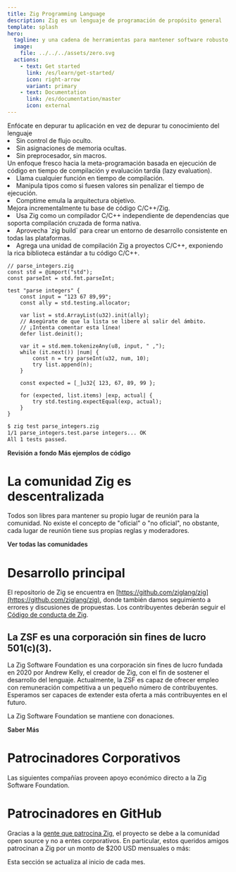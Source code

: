 ```yaml
---
title: Zig Programming Language
description: Zig es un lenguaje de programación de propósito general
template: splash
hero:
  tagline: y una cadena de herramientas para mantener software robusto, óptimo y reusable.
  image:
    file: ../../../assets/zero.svg
  actions:
    - text: Get started
      link: /es/learn/get-started/
      icon: right-arrow
      variant: primary
    - text: Documentation
      link: /es/documentation/master
      icon: external
---
```


<Card title="⚡ Un Lenguaje Simple" icon="star">
  Enfócate en depurar tu aplicación en vez de depurar tu conocimiento del lenguaje
  <li> Sin control de flujo oculto.</li>
  <li> Sin asignaciones de memoria ocultas.</li>
  <li> Sin preprocesador, sin macros.</li>
</Card>

<Card title="⚡ Comptime" icon="star">
  Un enfoque fresco hacia la meta-programación basada en ejecución de código en tiempo de compilación y evaluación tardía (lazy evaluation).
  <li> Llama cualquier función en tiempo de compilación.</li>
  <li> Manipula tipos como si fuesen valores sin penalizar el tiempo de ejecución.</li>
  <li> Comptime emula la arquitectura objetivo.</li>
</Card>

<Card title="⚡ Mantenlo con Zig" icon="star">
  Mejora incrementalmente tu base de código C/C++/Zig.
  <li> Usa Zig como un compilador C/C++ independiente de dependencias que soporta compilación cruzada de forma nativa.</li>
  <li> Aprovecha `zig build` para crear un entorno de desarrollo consistente en todas las plataformas.</li>
  <li> Agrega una unidad de compilación Zig a proyectos C/C++, exponiendo la rica biblioteca estándar a tu código C/C++.</li>
</Card>

```zig wrap
// parse_integers.zig
const std = @import("std");
const parseInt = std.fmt.parseInt;

test "parse integers" {
    const input = "123 67 89,99";
    const ally = std.testing.allocator;

    var list = std.ArrayList(u32).init(ally);
    // Asegúrate de que la lista se libere al salir del ámbito.
    // ¡Intenta comentar esta línea!
    defer list.deinit();

    var it = std.mem.tokenizeAny(u8, input, " ,");
    while (it.next()) |num| {
        const n = try parseInt(u32, num, 10);
        try list.append(n);
    }

    const expected = [_]u32{ 123, 67, 89, 99 };

    for (expected, list.items) |exp, actual| {
        try std.testing.expectEqual(exp, actual);
    }
}
```

```bash title="Ejecutando pruebas"
$ zig test parse_integers.zig
1/1 parse_integers.test.parse integers... OK
All 1 tests passed.
```

<IndexUrl>
    <a href="learn/overview/" class="button" style="color:var(--sl-color-white);text-decoration:none;font-weight: 600;font-size: var(--sl-text-lg);">Revisión a fondo</a>
</IndexUrl>


<IndexUrl>
    <a href="learn/samples/" class="button" style="color:var(--sl-color-white);text-decoration:none;font-weight: 600;font-size: var(--sl-text-lg);">Más ejemplos de código</a>
</IndexUrl>

# La comunidad Zig es descentralizada
Todos son libres para mantener su propio lugar de reunión para la comunidad.
No existe el concepto de "oficial" o "no oficial", no obstante, cada lugar de reunión tiene sus propias reglas y moderadores.


<IndexUrl>
	<a href="https://github.com/ziglang/zig/wiki/Community" class="button" style="color:var(--sl-color-white);text-decoration:none;font-weight: 600;font-size: var(--sl-text-lg);">Ver todas las comunidades</a>
</IndexUrl>

# Desarrollo principal
El repositorio de Zig se encuentra en [https://github.com/ziglang/zig](https://github.com/ziglang/zig), donde también damos seguimiento a errores y discusiones de propuestas.
Los contribuyentes deberán seguir el [Código de conducta de Zig](https://github.com/ziglang/zig/blob/master/.github/CODE_OF_CONDUCT.md).

## La ZSF es una corporación sin fines de lucro 501(c)(3).

La Zig Software Foundation es una corporación sin fines de lucro fundada en 2020 por Andrew Kelly, el creador de Zig, con el fin de sostener el desarrollo del lenguaje. Actualmente, la ZSF es capaz de ofrecer empleo con remuneración competitiva a un pequeño número de contribuyentes. Esperamos ser capaces de extender esta oferta a más contribuyentes en el futuro.

La Zig Software Foundation se mantiene con donaciones.

<IndexUrl>
	<a href="zsf/" class="button" style="color:var(--sl-color-white);text-decoration:none;font-weight: 600;font-size: var(--sl-text-lg);">Saber Más</a>
</IndexUrl>

# Patrocinadores Corporativos
Las siguientes compañías proveen apoyo económico directo a la Zig Software Foundation.

<MonetarySponsorLogos/>

# Patrocinadores en GitHub
Gracias a la [gente que patrocina Zig](zsf/), el proyecto se debe a la comunidad open source y no a entes corporativos. En particular, estos queridos amigos patrocinan a Zig por un monto de $200 USD mensuales o más:

<GithubSponsors/>

Esta sección se actualiza al inicio de cada mes.
